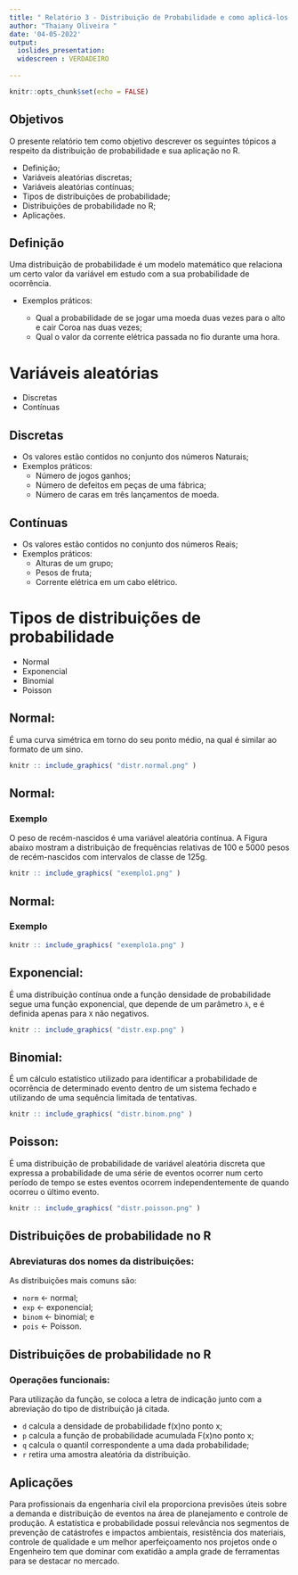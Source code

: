 ```yaml
---
title: " Relatório 3 - Distribuição de Probabilidade e como aplicá-los em R "
author: "Thaiany Oliveira "
date: '04-05-2022'
output: 
  ioslides_presentation:
  widescreen : VERDADEIRO
  
---
```


```r
knitr::opts_chunk$set(echo = FALSE)
```

## Objetivos

 O presente relatório tem como objetivo descrever os seguintes tópicos a respeito da distribuição de probabilidade e sua aplicação no R.
 
- Definição;
- Variáveis aleatórias discretas;
- Variáveis aleatórias contínuas;
- Tipos de distribuições de probabilidade;
- Distribuições de probabilidade no R;
- Aplicações.

## Definição

Uma distribuição de probabilidade é um modelo matemático que relaciona um certo valor da variável em estudo com a sua probabilidade de ocorrência.

- Exemplos práticos:

  - Qual a probabilidade de se jogar uma moeda duas vezes para o alto e cair Coroa nas duas vezes;
  - Qual o valor da corrente elétrica passada no fio durante uma hora.

# Variáveis aleatórias 

- Discretas
- Contínuas

## Discretas

- Os valores estão contidos no conjunto dos números Naturais;
- Exemplos práticos:
  - Número de jogos  ganhos;
  - Número de defeitos em peças de uma fábrica;
  - Número de caras em três lançamentos de moeda.

## Contínuas

- Os valores estão contidos no conjunto dos números Reais;
- Exemplos práticos:
  - Alturas de um grupo;
  - Pesos de fruta;
  - Corrente elétrica em um cabo elétrico.
  
# Tipos de distribuições de probabilidade

- Normal
- Exponencial
- Binomial
- Poisson

## Normal:
 É uma curva simétrica em torno do seu ponto médio, na qual é similar ao formato de um sino.
 
 ``` r
knitr :: include_graphics( "distr.normal.png" )
```

## Normal:

### Exemplo

O peso de recém-nascidos é uma variável aleatória contínua. A Figura abaixo mostram a distribuição de frequências relativas de 100 e 5000 pesos de recém-nascidos com intervalos de classe de 125g.

 ``` r
knitr :: include_graphics( "exemplo1.png" )
```

## Normal:

### Exemplo

 ``` r
knitr :: include_graphics( "exemplo1a.png" )
```

## Exponencial:
 É uma distribuição contínua onde a função densidade de probabilidade segue uma função exponencial, que depende de um parâmetro `λ`, e é definida apenas para `X` não negativos.
 
 ``` r
knitr :: include_graphics( "distr.exp.png" )
```

## Binomial:
 É um cálculo estatístico utilizado para identificar a probabilidade de ocorrência de determinado evento dentro de um sistema fechado e utilizando de uma sequência limitada de tentativas.
 
 ``` r
knitr :: include_graphics( "distr.binom.png" )
```

## Poisson:

 É uma distribuição de probabilidade de variável aleatória discreta que expressa a probabilidade de uma série de eventos ocorrer num certo período de tempo se estes eventos ocorrem independentemente de quando ocorreu o último evento.
 
 ``` r
knitr :: include_graphics( "distr.poisson.png" )
```

## Distribuições de probabilidade no R

### Abreviaturas dos nomes da distribuições:

 As distribuições mais comuns são:
 
- `norm` <- normal;
- `exp` <- exponencial;
- `binom` <- binomial; e
- `pois` <- Poisson.

## Distribuições de probabilidade no R

### Operações funcionais:

 Para utilização da função, se coloca a letra de indicação junto com a abreviação do tipo de distribuição já citada.
 
- `d` calcula a densidade de probabilidade f(x)no ponto x;
- `p` calcula a função de probabilidade acumulada F(x)no ponto x;
- `q` calcula o quantil correspondente a uma dada probabilidade;
- `r` retira uma amostra aleatória da distribuição.

## Aplicações

 Para profissionais da engenharia civil ela proporciona previsões úteis sobre a demanda e distribuição de eventos na área de planejamento e controle de produção.
 A estatística e probabilidade possui relevância nos segmentos de prevenção de catástrofes e impactos ambientais, resistência dos materiais, controle de qualidade e um melhor aperfeiçoamento nos projetos onde o Engenheiro tem que dominar com exatidão a ampla grade de ferramentas para se destacar no mercado.

